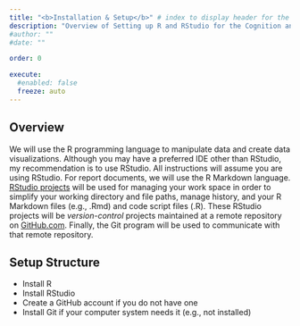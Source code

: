 ```yaml
---
title: "<b>Installation & Setup</b>" # index to display header for the nested *.qmd files (even if in subdirectory); displays directory name otherwise
description: "Overview of Setting up R and RStudio for the Cognition and Data Visualization Lab"
#author: ""
#date: ""

order: 0

execute:
  #enabled: false
  freeze: auto
---
```


## Overview

We will use the R programming language to manipulate data and create data visualizations. Although you may have a preferred IDE other than RStudio, my recommendation is to use RStudio. All instructions will assume you are using RStudio. For report documents, we will use the R Markdown language. [RStudio projects](https://support.posit.co/hc/en-us/articles/200526207-Using-RStudio-Projects) will be used for managing your work space in order to simplify your working directory and file paths, manage history, and your R Markdown files (e.g., .Rmd) and code script files (.R). These RStudio projects will be *version-control* projects maintained at a remote repository on [GitHub.com](https://github.com/). Finally, the Git program will be used to communicate with that remote repository. 


## Setup Structure

- Install R
- Install RStudio
- Create a GitHub account if you do not have one
- Install Git if your computer system needs it (e.g., not installed) 

